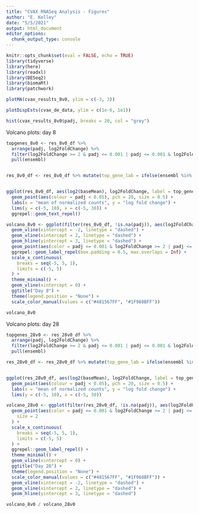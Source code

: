 ```yaml
---
title: "CVAX RNASeq Analysis - Figures"
author: "E. Kelley"
date: "5/5/2021"
output: html_document
editor_options: 
  chunk_output_type: console
---
```


```r
knitr::opts_chunk$set(eval = FALSE, echo = TRUE)
library(tidyverse)
library(here)
library(readxl)
library(DESeq2)
library(biomaRt)
library(patchwork)
```

```r
plotMA(cvax_results_8v0, ylim = c(-3, 3))
```

```r
plotDispEsts(cvax_de_data, ylim = c(1e-6, 1e1))
```

```r
hist(cvax_results_8v0$padj, breaks = 20, col = "grey")
```

Volcano plots: day 8
```r
topgenes_8v0 <- res_8v0_df %>%
  arrange(padj, log2FoldChange) %>%
  filter(log2FoldChange >= 2 & padj <= 0.001 | padj <= 0.001 & log2FoldChange <= -2) %>%
  pull(ensembl)


res_8v0_df <- res_8v0_df %>% mutate(top_gene_lab = ifelse(ensembl %in% topgenes_8v0, hgnc_symbol, ""))


ggplot(res_8v0_df, aes(log2(baseMean), log2FoldChange, label = top_gene_lab)) +
  geom_point(aes(colour = padj < 0.05), pch = 20, size = 0.5) +
  labs(x = "mean of normalized counts", y = "log fold change") +
  lims(y = c(-5, 10), x = c(-5, 30)) +
  ggrepel::geom_text_repel()

volcano_8v0 <- ggplot(filter(res_8v0_df, !is.na(padj)), aes(log2FoldChange, -log10(padj), label = top_gene_lab)) +
  geom_vline(xintercept = -2, linetype = "dashed") +
  geom_vline(xintercept = 2, linetype = "dashed") +
  geom_hline(yintercept = 3, linetype = "dashed") +
  geom_point(aes(color = padj <= 0.001 & log2FoldChange >= 2 | padj <= 0.001 & log2FoldChange <= -2), size = 2) +
  ggrepel::geom_label_repel(box.padding = 0.5, max.overlaps = Inf) +
  scale_x_continuous(
    breaks = seq(-5, 5, 1),
    limits = c(-5, 5)
  ) +
  theme_minimal() +
  geom_vline(xintercept = 0) +
  ggtitle("Day 8") +
  theme(legend.position = "None") +
  scale_color_manual(values = c("#481567FF", "#1F968BFF"))

volcano_8v0
```


Volcano plots: day 28
```r

topgenes_28v0 <- res_28v0_df %>%
  arrange(padj, log2FoldChange) %>%
  filter(log2FoldChange >= 2 & padj <= 0.001 | padj <= 0.001 & log2FoldChange <= -2) %>%
  pull(ensembl)

res_28v0_df <- res_28v0_df %>% mutate(top_gene_lab = ifelse(ensembl %in% topgenes_28v0, hgnc_symbol, ""))


ggplot(res_28v0_df, aes(log2(baseMean), log2FoldChange, label = top_gene_lab)) +
  geom_point(aes(colour = padj < 0.05), pch = 20, size = 0.5) +
  labs(x = "mean of normalized counts", y = "log fold change") +
  lims(y = c(-5, 10), x = c(-5, 30))

volcano_28v0 <- ggplot(filter(res_28v0_df, !is.na(padj)), aes(log2FoldChange, -log10(padj), label = top_gene_lab)) +
  geom_point(aes(color = padj <= 0.001 & log2FoldChange >= 2 | padj <= 0.001 & log2FoldChange <= -2),
    size = 2
  ) +
  scale_x_continuous(
    breaks = seq(-5, 5, 1),
    limits = c(-5, 5)
  ) +
  ggrepel::geom_label_repel() +
  theme_minimal() +
  geom_vline(xintercept = 0) +
  ggtitle("Day 28") +
  theme(legend.position = "None") +
  scale_color_manual(values = c("#481567FF", "#1F968BFF")) +
  geom_vline(xintercept = -2, linetype = "dashed") +
  geom_vline(xintercept = 2, linetype = "dashed") +
  geom_hline(yintercept = 3, linetype = "dashed")

volcano_8v0 / volcano_28v0
```
